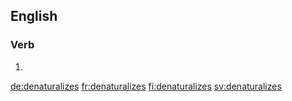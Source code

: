 
==English==

===Verb===
{{head|en}}

# {{en-third-person singular of|denaturalize}}

[[de:denaturalizes]]
[[fr:denaturalizes]]
[[fi:denaturalizes]]
[[sv:denaturalizes]]